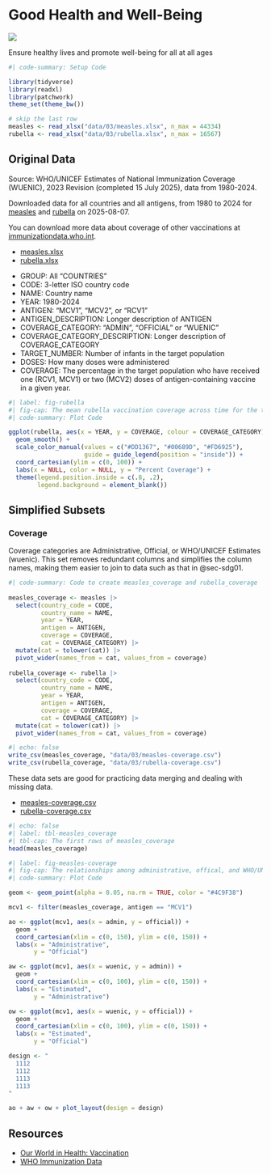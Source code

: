# Good Health and Well-Being {#sec-sdg03}

![](images/icons/E-WEB-Goal-03.png){.sdg-icon}

::: {.tagline .sdg03}
Ensure healthy lives and promote well-being for all at all ages 
:::

```r
#| code-summary: Setup Code

library(tidyverse)
library(readxl)
library(patchwork)
theme_set(theme_bw())

# skip the last row
measles <- read_xlsx("data/03/measles.xlsx", n_max = 44334)
rubella <- read_xlsx("data/03/rubella.xlsx", n_max = 16567)
```

## Original Data

Source: WHO/UNICEF Estimates of National Immunization Coverage (WUENIC), 2023 Revision (completed 15 July 2025), data from 1980-2024. 

Downloaded data for all countries and all antigens, from 1980 to 2024 for [measles](https://immunizationdata.who.int/global/wiise-detail-page/measles-vaccination-coverage?GROUP=Countries) and [rubella](https://immunizationdata.who.int/global/wiise-detail-page/rubella-vaccination-coverage?GROUP=Countries) on 2025-08-07.

You can download more data about coverage of other vaccinations at [immunizationdata.who.int](https://immunizationdata.who.int/global?topic=Vaccination-coverage).

* [measles.xlsx](data/03/measles.xlsx)
* [rubella.xlsx](data/03/rubella.xlsx)

::: {.callout-tip title="Codebook" collapse="true"}

* GROUP: All "COUNTRIES"
* CODE: 3-letter ISO country code
* NAME: Country name
* YEAR: 1980-2024
* ANTIGEN: "MCV1", "MCV2", or "RCV1"
* ANTIGEN_DESCRIPTION: Longer description of ANTIGEN
* COVERAGE_CATEGORY: "ADMIN", "OFFICIAL" or "WUENIC"
* COVERAGE_CATEGORY_DESCRIPTION: Longer description of COVERAGE_CATEGORY
* TARGET_NUMBER: Number of infants in the target population
* DOSES: How many doses were administered
* COVERAGE: The percentage in the target population who have received one (RCV1, MCV1) or two (MCV2) doses of antigen-containing vaccine in a given year.

:::

```r
#| label: fig-rubella
#| fig-cap: The mean rubella vaccination coverage across time for the three categories of estimate
#| code-summary: Plot Code

ggplot(rubella, aes(x = YEAR, y = COVERAGE, colour = COVERAGE_CATEGORY)) +
  geom_smooth() +
  scale_color_manual(values = c("#DD1367", "#00689D", "#FD6925"),
                     guide = guide_legend(position = "inside")) +
  coord_cartesian(ylim = c(0, 100)) +
  labs(x = NULL, color = NULL, y = "Percent Coverage") +
  theme(legend.position.inside = c(.8, .2),
        legend.background = element_blank())
```



## Simplified Subsets

### Coverage

Coverage categories are Administrative, Official, or WHO/UNICEF Estimates (wuenic). This set removes redundant columns and simplifies the column names, making them easier to join to data such as that in @sec-sdg01.

```r
#| code-summary: Code to create measles_coverage and rubella_coverage
 
measles_coverage <- measles |>
  select(country_code = CODE,
         country_name = NAME,
         year = YEAR,
         antigen = ANTIGEN,
         coverage = COVERAGE,
         cat = COVERAGE_CATEGORY) |>
  mutate(cat = tolower(cat)) |>
  pivot_wider(names_from = cat, values_from = coverage)
  
rubella_coverage <- rubella |>
  select(country_code = CODE,
         country_name = NAME,
         year = YEAR,
         antigen = ANTIGEN,
         coverage = COVERAGE,
         cat = COVERAGE_CATEGORY) |>
  mutate(cat = tolower(cat)) |>
  pivot_wider(names_from = cat, values_from = coverage)
```

```r
#| echo: false
write_csv(measles_coverage, "data/03/measles-coverage.csv")
write_csv(rubella_coverage, "data/03/rubella-coverage.csv")
```

These data sets are good for practicing data merging and dealing with missing data.

- [measles-coverage.csv](data/01/measles-coverage.csv){download=""}
- [rubella-coverage.csv](data/01/rubella-coverage.csv){download=""}

```r
#| echo: false
#| label: tbl-measles_coverage
#| tbl-cap: The first rows of measles_coverage
head(measles_coverage)
```

```r
#| label: fig-measles-coverage
#| fig-cap: The relationships among administrative, offical, and WHO/UNICEF estimates for measles 
#| code-summary: Plot Code

geom <- geom_point(alpha = 0.05, na.rm = TRUE, color = "#4C9F38")

mcv1 <- filter(measles_coverage, antigen == "MCV1")

ao <- ggplot(mcv1, aes(x = admin, y = official)) +
  geom +
  coord_cartesian(xlim = c(0, 150), ylim = c(0, 150)) +
  labs(x = "Administrative",
       y = "Official")

aw <- ggplot(mcv1, aes(x = wuenic, y = admin)) +
  geom +
  coord_cartesian(xlim = c(0, 100), ylim = c(0, 150)) +
  labs(x = "Estimated",
       y = "Administrative")

ow <- ggplot(mcv1, aes(x = wuenic, y = official)) +
  geom +
  coord_cartesian(xlim = c(0, 100), ylim = c(0, 150)) +
  labs(x = "Estimated",
       y = "Official")

design <- "
  1112
  1112
  1113
  1113
"

ao + aw + ow + plot_layout(design = design)
```


## Resources

* [Our World in Health: Vaccination](https://ourworldindata.org/vaccination)
* [WHO Immunization Data](https://immunizationdata.who.int/global?topic=Vaccination-coverage)
